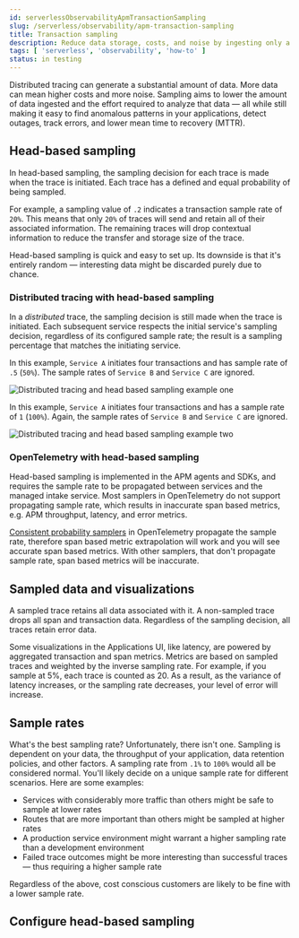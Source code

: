 ```yaml
---
id: serverlessObservabilityApmTransactionSampling
slug: /serverless/observability/apm-transaction-sampling
title: Transaction sampling
description: Reduce data storage, costs, and noise by ingesting only a percentage of all traces that you can extrapolate from in your analysis.
tags: [ 'serverless', 'observability', 'how-to' ]
status: in testing
---
```


<p><DocBadge template="technical preview" /></p>


<DocLink id="serverlessObservabilityApmDistributedTracing">Distributed tracing</DocLink> can
generate a substantial amount of data. More data can mean higher costs and more noise.
Sampling aims to lower the amount of data ingested and the effort required to analyze that data &mdash;
all while still making it easy to find anomalous patterns in your applications, detect outages, track errors,
and lower mean time to recovery (MTTR).

## Head-based sampling

In head-based sampling, the sampling decision for each trace is made when the trace is initiated.
Each trace has a defined and equal probability of being sampled.

For example, a sampling value of `.2` indicates a transaction sample rate of `20%`.
This means that only `20%` of traces will send and retain all of their associated information.
The remaining traces will drop contextual information to reduce the transfer and storage size of the trace.

Head-based sampling is quick and easy to set up.
Its downside is that it's entirely random &mdash; interesting
data might be discarded purely due to chance.

### Distributed tracing with head-based sampling

In a _distributed_ trace, the sampling decision is still made when the trace is initiated.
Each subsequent service respects the initial service's sampling decision, regardless of its configured sample rate;
the result is a sampling percentage that matches the initiating service.

In this example, `Service A` initiates four transactions and has sample rate of `.5` (`50%`).
The sample rates of `Service B` and `Service C` are ignored.

![Distributed tracing and head based sampling example one](../images/apm-dt-sampling-example-1.png)

In this example, `Service A` initiates four transactions and has a sample rate of `1` (`100%`).
Again, the sample rates of `Service B` and `Service C` are ignored.

![Distributed tracing and head based sampling example two](../images/apm-dt-sampling-example-2.png)

### OpenTelemetry with head-based sampling

Head-based sampling is implemented in the APM agents and SDKs, and
requires the sample rate to be propagated between services and the managed intake service.
Most samplers in OpenTelemetry do not support propagating sample rate,
which results in inaccurate span based metrics, e.g. APM throughput, latency, and error metrics.

[Consistent probability samplers](https://opentelemetry.io/docs/specs/otel/trace/tracestate-probability-sampling/)
in OpenTelemetry propagate the sample rate,
therefore span based metric extrapolation will work and you will see accurate span based metrics.
With other samplers, that don't propagate sample rate, span based metrics will be inaccurate.

## Sampled data and visualizations

A sampled trace retains all data associated with it.
A non-sampled trace drops all <DocLink id="serverlessObservabilityApmDataTypes">span</DocLink> and <DocLink id="serverlessObservabilityApmDataTypes">transaction</DocLink> data.
Regardless of the sampling decision, all traces retain <DocLink id="serverlessObservabilityApmDataTypes">error</DocLink> data.

Some visualizations in the Applications UI, like latency, are powered by aggregated transaction and span <DocLink id="serverlessObservabilityApmDataTypes">metrics</DocLink>.
Metrics are based on sampled traces and weighted by the inverse sampling rate.
For example, if you sample at 5%, each trace is counted as 20.
As a result, as the variance of latency increases, or the sampling rate decreases, your level of error will increase.

## Sample rates

What's the best sampling rate? Unfortunately, there isn't one.
Sampling is dependent on your data, the throughput of your application, data retention policies, and other factors.
A sampling rate from `.1%` to `100%` would all be considered normal.
You'll likely decide on a unique sample rate for different scenarios.
Here are some examples:

* Services with considerably more traffic than others might be safe to sample at lower rates
* Routes that are more important than others might be sampled at higher rates
* A production service environment might warrant a higher sampling rate than a development environment
* Failed trace outcomes might be more interesting than successful traces &mdash; thus requiring a higher sample rate

Regardless of the above, cost conscious customers are likely to be fine with a lower sample rate.

## Configure head-based sampling

<ConfigureHeadBasedSampling />

